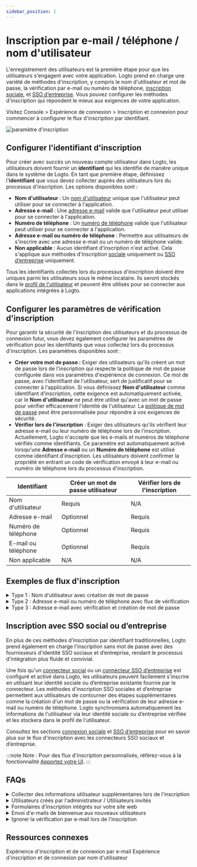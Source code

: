 ```yaml
---
sidebar_position: 1
---
```


# Inscription par e-mail / téléphone / nom d'utilisateur

L'enregistrement des utilisateurs est la première étape pour que les utilisateurs s'engagent avec votre application. Logto prend en charge une variété de méthodes d'inscription, y compris le nom d'utilisateur et mot de passe, la vérification par e-mail ou numéro de téléphone, [inscription sociale](/end-user-flows/sign-up-and-sign-in/social-sign-in), et [SSO d’entreprise](/end-user-flows/enterprise-sso). Vous pouvez configurer les méthodes d'inscription qui répondent le mieux aux exigences de votre application.

Visitez <CloudLink to="/sign-in-experience/sign-up-and-sign-in">Console > Expérience de connexion > Inscription et connexion</CloudLink> pour commencer à configurer le flux d'inscription par identifiant.

![paramètre d'inscription](./assets/sign-in-experience-sign-up.png)

## Configurer l'identifiant d'inscription

Pour créer avec succès un nouveau compte utilisateur dans Logto, les utilisateurs doivent fournir un **identifiant** qui les identifie de manière unique dans le système de Logto. En tant que première étape, définissez l'**identifiant** que vous devez collecter auprès des utilisateurs lors du processus d'inscription. Les options disponibles sont :

- **Nom d'utilisateur** : Un [nom d'utilisateur](/user-management/user-data#username) unique que l'utilisateur peut utiliser pour se connecter à l'application.
- **Adresse e-mail** : Une [adresse e-mail](/user-management/user-data#primary_email) valide que l'utilisateur peut utiliser pour se connecter à l'application.
- **Numéro de téléphone** : Un [numéro de téléphone](/user-management/user-data#primary_phone) valide que l'utilisateur peut utiliser pour se connecter à l'application.
- **Adresse e-mail ou numéro de téléphone** : Permettre aux utilisateurs de s'inscrire avec une adresse e-mail ou un numéro de téléphone valide.
- **Non applicable** : Aucun identifiant d'inscription n'est activé. Cela s'applique aux méthodes d'inscription [sociale](/end-user-flows/sign-up-and-sign-in/social-sign-in) uniquement ou [SSO d’entreprise](/end-user-flows/enterprise-sso) uniquement.

Tous les identifiants collectés lors du processus d'inscription doivent être uniques parmi les utilisateurs sous le même locataire. Ils seront stockés dans le [profil de l'utilisateur](/user-management/user-data#user-profile) et peuvent être utilisés pour se connecter aux applications intégrées à Logto.

## Configurer les paramètres de vérification d'inscription

Pour garantir la sécurité de l'inscription des utilisateurs et du processus de connexion futur, vous devez également configurer les paramètres de vérification pour les identifiants que vous collectez lors du processus d'inscription. Les paramètres disponibles sont :

- **Créer votre mot de passe :** Exiger des utilisateurs qu'ils créent un mot de passe lors de l'inscription qui respecte la politique de mot de passe configurée dans vos paramètres d'expérience de connexion. Ce mot de passe, avec l'identifiant de l'utilisateur, sert de justificatif pour se connecter à l'application. Si vous définissez **Nom d'utilisateur** comme identifiant d'inscription, cette exigence est automatiquement activée, car le **Nom d'utilisateur** ne peut être utilisé qu'avec un mot de passe pour vérifier efficacement l'identité de l'utilisateur. La [politique de mot de passe](/end-user-flows/sign-up-and-sign-in/reset-password#set-up-password-policy) peut être personnalisée pour répondre à vos exigences de sécurité.
- **Vérifier lors de l'inscription** : Exiger des utilisateurs qu'ils vérifient leur adresse e-mail ou leur numéro de téléphone lors de l'inscription. Actuellement, Logto n'accepte que les e-mails et numéros de téléphone vérifiés comme identifiants. Ce paramètre est automatiquement activé lorsqu'une **Adresse e-mail** ou un **Numéro de téléphone** est utilisé comme identifiant d'inscription. Les utilisateurs doivent confirmer la propriété en entrant un code de vérification envoyé à leur e-mail ou numéro de téléphone lors du processus d'inscription.

| Identifiant         | Créer un mot de passe utilisateur | Vérifier lors de l'inscription |
| ------------------- | --------------------------------- | ------------------------------ |
| Nom d'utilisateur   | Requis                            | N/A                            |
| Adresse e-mail      | Optionnel                         | Requis                         |
| Numéro de téléphone | Optionnel                         | Requis                         |
| E-mail ou téléphone | Optionnel                         | Requis                         |
| Non applicable      | N/A                               | N/A                            |

## Exemples de flux d'inscription

<details>
  <summary>Type 1 : Nom d'utilisateur avec création de mot de passe</summary>

Sélectionnez le **Nom d'utilisateur** comme identifiant d'inscription. Créer votre mot de passe est forcé d'être activé.

![Inscription par nom d'utilisateur et mot de passe](./assets/sign-up-username-password.png)

</details>

<details>
  <summary>Type 2 : Adresse e-mail ou numéro de téléphone avec flux de vérification</summary>

Sélectionnez l'**Adresse e-mail ou numéro de téléphone** comme identifiant d'inscription. **Vérifier lors de l'inscription** est forcé d'être activé.

![Inscription par e-mail ou numéro de téléphone avec vérification](./assets/sign-up-email-verification.png)

</details>

<details>
  <summary>Type 3 : Adresse e-mail avec vérification et création de mot de passe</summary>

Sélectionnez l'**Adresse e-mail** comme identifiant d'inscription. **Vérifier lors de l'inscription** est forcé d'être activé. Activez **Créer votre mot de passe** pour exiger des utilisateurs qu'ils créent un mot de passe lors de l'inscription. (S'applique également au flux d'inscription par numéro de téléphone)

![Inscription par e-mail avec vérification et création de mot de passe](./assets/sign-up-email-password.png)

</details>

## Inscription avec SSO social ou d’entreprise

En plus de ces méthodes d'inscription par identifiant traditionnelles, Logto prend également en charge l'inscription sans mot de passe avec des fournisseurs d'identité SSO sociaux et d’entreprise, rendant le processus d'intégration plus fluide et convivial.

Une fois qu'un [connecteur social](/connectors/social-connectors) ou un [connecteur SSO d’entreprise](/connectors/enterprise-connectors) est configuré et activé dans Logto, les utilisateurs peuvent facilement s'inscrire en utilisant leur identité sociale ou d’entreprise existante fournie par le connecteur. Les méthodes d'inscription SSO sociales et d’entreprise permettent aux utilisateurs de contourner des étapes supplémentaires comme la création d'un mot de passe ou la vérification de leur adresse e-mail ou numéro de téléphone. Logto synchronisera automatiquement les informations de l'utilisateur via leur identité sociale ou d’entreprise vérifiée et les stockera dans le profil de l'utilisateur.

Consultez les sections [connexion sociale](/end-user-flows/sign-up-and-sign-in/social-sign-in/) et [SSO d’entreprise](/end-user-flows/enterprise-sso/) pour en savoir plus sur le flux d'inscription avec les connecteurs SSO sociaux et d’entreprise.

:::note
Note : Pour des flux d'inscription personnalisés, référez-vous à la fonctionnalité [Apportez votre UI](/customization/bring-your-ui/).
:::

## FAQs

<details>
  <summary>Collecter des informations utilisateur supplémentaires lors de l'inscription</summary>
  
Pour collecter des informations supplémentaires sur le profil utilisateur (par exemple, Nom complet, Date de naissance, Nom de l'entreprise) lors de l'inscription, vous avez deux options :

- **Flux d'intégration auto-hébergés** : Redirigez les utilisateurs vers votre propre flux d'intégration après une inscription réussie pour une collecte de données personnalisable.
- **Apportez votre propre UI** : Personnalisez votre propre flux d'inscription en utilisant notre fonctionnalité apportez votre propre UI avec l'API des paramètres de profil utilisateur (bientôt disponible).

</details>

<details>
  <summary> Utilisateurs créés par l'administrateur / Utilisateurs invités</summary>

Découvrez comment mettre en œuvre le [flux d'inscription sur invitation uniquement.](/end-user-flows/sign-up-and-sign-in/disable-user-registration/#implement-an-invitation-only-sign-up-flow)

</details>

<details>
  <summary> Formulaires d'inscription intégrés sur votre site web</summary>
  
Logto ne prend actuellement pas en charge l'API sans interface pour la connexion et l'inscription. Vous pouvez utiliser la fonctionnalité [Apportez votre UI](/customization/bring-your-ui/) pour télécharger votre propre formulaire d'inscription sur Logto ou utiliser les paramètres de connexion pour remplir les informations utilisateur sur Logto depuis votre site web. En savoir plus sur la population des identifiants utilisateur à [Paramètres d'authentification](/end-user-flows/authentication-parameters/).

</details>

<details>
  <summary>Envoi d'e-mails de bienvenue aux nouveaux utilisateurs</summary>

Abonnez-vous à l'événement Webhook `User.Created` pour déclencher un e-mail de bienvenue aux nouveaux utilisateurs. En savoir plus sur les [événements Webhook](/developers/webhooks/webhooks-events/#data-mutation-hook-events).

</details>

<details>
  <summary> Ignorer la vérification par e-mail lors de l'inscription</summary>

Actuellement, Logto ne prend en charge que les e-mails et numéros de téléphone vérifiés comme identifiants. Le processus de vérification est requis pour garantir la sécurité et la propriété de l'identifiant de l'utilisateur.
Le support pour les e-mails ou numéros de téléphone non vérifiés est sur notre [feuille de route](https://logto.productlane.com/roadmap). Restez à l'écoute pour les mises à jour !

</details>

## Ressources connexes

<Url href="https://www.youtube.com/watch?v=64rBXpWbScc">
  Expérience d'inscription et de connexion par e-mail
</Url>

<Url href="https://www.youtube.com/watch?v=chQxCJX6e6w">
  Expérience d'inscription et de connexion par nom d'utilisateur
</Url>
